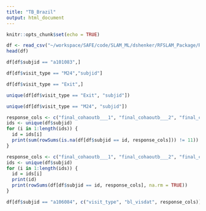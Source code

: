 ```yaml
---
title: "TB_Brazil"
output: html_document
---
```


```r
knitr::opts_chunk$set(echo = TRUE)
```

```r
df <- read_csv("~/workspace/SAFE/code/SLAM_ML/dshenker/RFSLAM_Package/RFSLAM/vignettes/sim_data.csv")
head(df)
```


```r
df[df$subjid == "a101083",]
```

```r
df[df$visit_type == "M24","subjid"]
```

```r
df[df$visit_type == "Exit",]
```

```r
unique(df[df$visit_type == "Exit", "subjid"])
```

```r
unique(df[df$visit_type == "M24", "subjid"])
```


```r
response_cols <- c("final_cohaoutb___1", "final_cohaoutb___2", "final_cohaoutb___3", "final_cohaoutb___4", "final_cohaoutb___5", "final_cohaoutb___6", "final_cohaoutb___7", "final_cohaoutb___8", "final_cohaoutb___9", "final_cohaoutb___10", "final_cohaoutb___11")
ids <- unique(df$subjid)
for (i in 1:length(ids)) {
  id = ids[i]
  print(sum(rowSums(is.na(df[df$subjid == id, response_cols])) != 11))
}
```

```r
response_cols <- c("final_cohaoutb___1", "final_cohaoutb___2", "final_cohaoutb___3", "final_cohaoutb___4", "final_cohaoutb___5", "final_cohaoutb___6", "final_cohaoutb___7", "final_cohaoutb___8", "final_cohaoutb___9", "final_cohaoutb___10", "final_cohaoutb___11")
ids <- unique(df$subjid)
for (i in 1:length(ids)) {
  id = ids[i]
  print(id)
  print(rowSums(df[df$subjid == id, response_cols], na.rm = TRUE))
}
```

```r
df[df$subjid == "a106084", c("visit_type", "bl_visdat", response_cols)]
```

